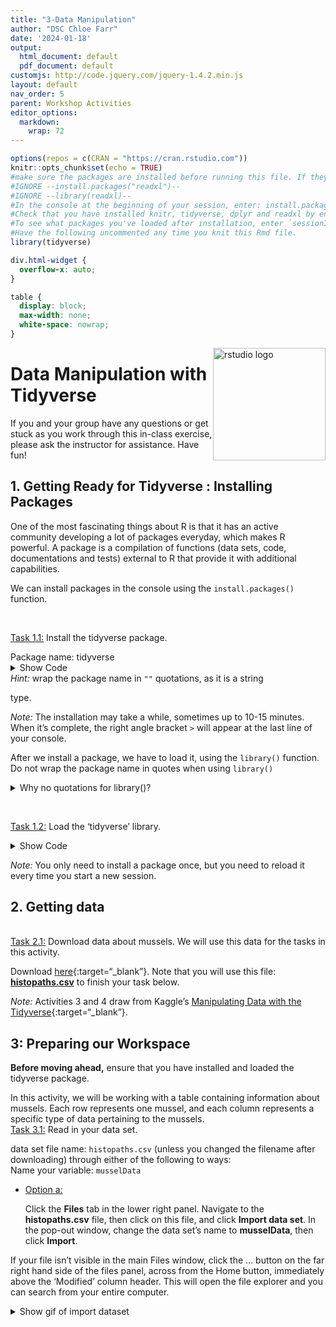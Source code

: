 ```yaml
---
title: "3-Data Manipulation"
author: "DSC Chloe Farr"
date: '2024-01-18'
output:
  html_document: default
  pdf_document: default
customjs: http://code.jquery.com/jquery-1.4.2.min.js
layout: default
nav_order: 5
parent: Workshop Activities
editor_options: 
  markdown: 
    wrap: 72
---
```


```r
options(repos = c(CRAN = "https://cran.rstudio.com"))
knitr::opts_chunk$set(echo = TRUE)
#make sure the packages are installed before running this file. If they aren't, you can run these commented install.packages() commands in the console. DO NOT UNCOMMENT THESE IN THIS DOCUMENT.
#IGNORE --install.packages("readxl")--
#IGNORE --library(readxl)--
#In the console at the beginning of your session, enter: install.packages("tidyverse", dependencies = TRUE)
#Check that you have installed knitr, tidyverse, dplyr and readxl by entering the `find.package("package_name")` in the console at the beginning of the session. 
#To see what packages you've loaded after installation, enter `sessionInfo()` in your console. each of knitr, tidyverse, dplyr and readxl should be listed in the output.
#Have the following uncommented any time you knit this Rmd file.
library(tidyverse)
```

```css
div.html-widget {
  overflow-x: auto;
}

table {
  display: block;
  max-width: none;
  white-space: nowrap;
}
```

<img src="images/tidyverse-01.png" alt="rstudio logo" style="float:right;width:180px;"/>

# Data Manipulation with Tidyverse

If you and your group have any questions or get stuck as you work
through this in-class exercise, please ask the instructor for
assistance. Have fun!

## 1. Getting Ready for Tidyverse : Installing Packages

One of the most fascinating things about R is that it has an active
community developing a lot of packages everyday, which makes R powerful.
A package is a compilation of functions (data sets, code, documentations
and tests) external to R that provide it with additional capabilities.

We can install packages in the console using the `install.packages()`
function.

<br>

[Task 1.1:]{.underline} Install the tidyverse package.

| Package name: tidyverse

<details>
<summary>Show Code</summary>
```r
install.packages("tidyverse") #then, as always, type 'enter' or 'return' to submit the command for execution
```
</details>
| *Hint:* wrap the package name in `""` quotations, as it is a string
type.

*Note:* The installation may take a while, sometimes up to 10-15
minutes. When it's complete, the right angle bracket `>` will appear at
the last line of your console.

After we install a package, we have to load it, using the `library()`
function. Do not wrap the package name in quotes when using `library()`

<details>

<summary>Why no quotations for library()?</summary>

When you install a package in R using **`install.packages()`**, the
package name must be a character string, hence the quotes. This is
because **`install.packages()`** is a function that takes a character
vector as its argument, representing the names of the packages to be
installed.

However, when you load a package using **`library()`** or
**`require()`**, you're not passing a character string; instead, you're
using a non-evaluated expression that refers to the package name. Here,
the package name is an object of mode "name" which **`library()`**
interprets as the name of a package to load.

In summary, the quotes are needed for **`install.packages()`** because
it expects a character string, while **`library()`** is designed to take
an unquoted name that it interprets as a package name.

</details>

<br>

[Task 1.2:]{.underline} Load the 'tidyverse' library.

<details>

<summary>Show Code</summary>

```r
library(tidyverse)
```

</details>

*Note:* You only need to install a package once, but you need to reload
it every time you start a new session.

## 2. Getting data
<br>
[Task 2.1:]{.underline} Download data about mussels. We will use this
data for the tasks in this activity.

Download [here](http://bit.ly/2wfjTx3){:target="\_blank"}. Note that you
will use this file: [**histopaths.csv**](docs/histopaths.csv) to finish
your task below.

*Note:* Activities 3 and 4 draw from Kaggle's [Manipulating Data with
the
Tidyverse](https://www.kaggle.com/code/rtatman/manipulating-data-with-the-tidyverse/notebook){:target="\_blank"}.

## 3: Preparing our Workspace

**Before moving ahead,** ensure that you have installed and loaded the
tidyverse package.

In this activity, we will be working with a table containing information
about mussels. Each row represents one mussel, and each column
represents a specific type of data pertaining to the mussels.
<br>
[Task 3.1:]{.underline} Read in your data set.

| data set file name: `histopaths.csv` (unless you changed the filename after downloading) through either of the following to ways:
| Name your variable: `musselData`

-   [Option a:]{.underline}

    Click the **Files** tab in the lower right panel. Navigate to the
    **histopaths.csv** file, then click on this file, and click **Import
    data set**. In the pop-out window, change the data set’s name to
    **musselData**, then click **Import**.

If your file isn't visible in the main Files window, click the ...
button on the far right hand side of the files panel, across from the
Home button, immediately above the ‘Modified’ column header. This will
open the file explorer and you can search from your entire computer.


<details><summary>Show gif of import dataset</summary>
![](images/tidyverse-02.gif)
</summary>


-   [Option b:]{.underline}

    Load your data in via the console using the `read.csv()` function.

    -   The parameter this function takes is the filepath to your data,
        followed by the file name.
        -   i.e. *[your/file/path/filename.extension]*

<details>

<summary>Show Code</summary>
```r
#if your file cannot be found, enter `getwd()` into your console and it will tell you the file path you should most likely use. If you cannot find the file, use Option a.
musselData <- read.csv("Desktop/histopaths.csv")
```

```r
musselData <- read.csv("histopaths.csv")
```
</details>

For larger data sets, it's better to preview than view our data. This
data set has quite a few columns and rows! Let's take a look at the first
few rows and get the dimensions (number of rows and columns) of the
data set.

We can preview the data set using the `head()` function. This will
display the first number of rows. 
| Parameters 
| - data set name 
| - number of rows to display

<br>

[Task 3.2:]{.underline} Look at the first 5 rows of our mussel data.

*Hint:* `head(*dataSetName*, *numberOfRows*)`

<details>

<summary>Show code</summary>

```r
# name of data set name: "musselData"
# number of rows to display: 5
head(musselData, 5)
```

</details>

<br>

The following will be the output (only showing 5 columns for display
purposes. Your output will be much longer!):

```r
head(musselData[,1:4], n=5)
```

Now, we've imported our data and previewed the first 10 rows of our
mussel data, but how big is it?

We can find out the dimensions (rows and columns) using the `dim()`
function. 
| Parameter 
|     - data set name

<br> [Task 3.3:]{.underline}

Get the dimensions of the mussel dataset.

<details>

<summary>Show code</summary>

```r
## name of data set name: "musselData"
dim(musselData)
```

</details>

## 4. Introducing Piping

`%>%` This symbol is known as a "pipe," and it's used for feeding the
result of one function directly into the next function. 
- E.g., To sort the column names alphabetically, you could either enter two
separate commands, creating two data objects, or utilize piping to
create one data object for your target object. 

In pipes, you can choose to have a newline (shift+enter on a mac) after the %\>% symbol or leave it all on one line.
<br>
### 4.1 Before Piping

Piping allows us to perform multiple functions at once to achieve a
single result. So far, we have looked at commands that perform single
operations. 

- Create a variable whose value is a single word
| (`y <- "word"`) 
- Create a variable whose value by mathematical expression 
| (`x <- 1-2`) 
- viewing the dimentions of a data set
| (`dim(musselData)`)

What if we want to get a list of column names in our data set, AND sort
it alphabetically? 
- There are 2 ways that we can do this without the
tidyverse package based on what we've already learned.

To get a list of our column names (in this case, resulting in a vector,
because all of the column names are characters), we can use the
`names()` function.

We can sort vectors into ascending and descending order (low to high or
high to low) using the `sort()` function. First, let's look at each of
these functions on their own.

<br>
[Task 4.1.1:]{.underline} Create an object containing the list of column
names from our mussel data. \| Name this object 'musselDataColumnNames'

<details>

<summary>Show code</summary>

```r
musselDataColumnNames <- names(musselData)
```

</details>

<br>

[Task 4.1.2:]{.underline} Create an object containing the list of column
names from our mussel data that is sorted alphabetically. 
| Name this
object 'alphsMusselDataColumnNames'

<details>

<summary>Show code</summary>

```r
alphaMusselDataColumnNames <- sort(musselDataColumnNames)
```

</details>

| *Hint:* You already created the vector containing the list of column
names from our mussel data! <br>

In Tasks 4.1.1 and 4.1.2, we ran two commands resulting in two separate
variables containing the column names: 
- `musselDataColumnNames`: Ordered as they would be if the file were opened in excel 
- `alphaMusselDataColumnNames`: Ordered alphabetically (sorted)

However, if we don't care about the list of column names *unless* they
are sorted alphabetically, we can achieve that using only 1 command,
creating only 1 variable with "nesting". 
- Even though we can delete variables we won't use later using the `rm()` function, using single commands keeps our environment tidier.

**Definition - Nesting:** Use one function as a parameter of another function. 
- e.g., `function1(function2(parameter))`

[Task 4.1.3:]{.underline} In this task, use nesting to create 1 variable
containing a sorted vector of the column names. 
| Name this variable: `alphabeticalColumnNames`

<details>

<summary>Show code</summary>

```r
#names(musselData) creates a vector object of the column names from our mussel data
# sort() Orders the items in the mussel data column names alphabetically
alphabeticalColumnNames <- sort(names(musselData))
```

</details>

| *Hint*: the parameter of `names()` is the `sort()` function. <br>

As you might imagine, nesting could result in very long commands that
would be hard to interpret. There is a cleaner way to do this than
nesting: Piping! ---

### 4.2 Piping

To pipe a command instead of nesting, we will enter the commands
sequentially, separated by the pipe symbol `%>%`.

| Creating a new variable with 2 criteria: newVariable \<- criteria1() %\>% criteria2() %\>% criteria3()
| Previewing our data with 2 criteria: criteria1() %\>% criteria2() %\>% criteria3()
| e.g. If we want to only see the first few column names (not ordered alphabetically), we can do this by 1. names(data set) %\>% head(numberColumns)

<br> [Task 4.2.1:]{.underline} In this task, use piping to create 1
variable containing the first 5 column names. 
| Do not use objects you
have created so far, except `musselData` 
| Name this variable:
`musselDataNamesPeek`

<details>

<summary>Show code</summary>

```r
# 'musselDataNamesPeek <-' creates a new variable
# 'names(musselData)' retrieves the column names from our mussel data as a vector
# The pipe '%>%' passes the names vector to the 'head()' function
# 'head(5)' then extracts the first five elements of this vector
# The result is a 5-item vector of column names assigned to 'musselDataNamesPeek'
musselDataNamesPeek <- names(musselData) %>% head(5)

#remember, you can view the value assigned to a variable by entering just that variable name
musselDataNamesPeek
```

</details>

| *Hint*: the parameter of `names()` is the `head()` function. <br>

If you want to simply view what the first five column names are, but
don't need to reference them later, you don't need to create a new
variable

<details>

<summary>Show code for previewing with piping</summary>

```r
names(musselData) %>% head(5)
```

</details>

------------------------------------------------------------------------

Now, we may want to add more contitions to our commands, like 
- Previewing only the column names that begin with `cestode` - Previewing only the mussels from Tampa Bay - stored in the `general_location` column (vector) 
- Previewing only the mussels that have spawned 
- stored in the `gonadal_index_description` column (vector) 
- Previewing only the mussels from Tampa that haven't spawned

To do this, we need to look at Operators.

| **Definition - "Operators":** Special symbols or keywords used to perform operations on arguments, with logical operators specifically designed for connecting or modifying boolean (true/false) logic statements.
|  **Operators**
| - Logical operators
|     - means "less than"
|     - = means "less than or equal to"
|     - \> means "greater than"
|     - \>= means "greater than or equal to"
|     - == means "exactly equal to"
|     - != means "not equal to"
| 
| - Connecting logical statements:
|     - x \| y means "x or y"
|     - x & y means "x and y"

------------------------------------------------------------------------


Before we start working with our data, we need to make sure it is CLEAN!
This means that every cell has a value (not NA).

For our purposes, we will make a new variable `cleanMusselData`
containing the first 10 rows, and only the columns that have data in
every cell. You can learn more about cleaning data in other
workshops....

Copy and paste the following into your console and execute ('enter' or
'return' key):

```r
cleanMusselData <- musselData %>% head(10) %>% select_if(~ any(!is.na(.)))
```

Then, check that there is still data! We can use the `dim()` function to
check.

```r
#If you don't get the output [10 60], or more importantly, if your output is `0 0`, consult with the instructor.
cleanMusselData %>% dim()
```

Now we can start working with the data of our mussels using the
`cleanMusselData` object. 

### 4.3 Selecting specific columns

The commands in this section (4.3) will not create data objects as we
won't be using them later on. End each command in this section with
`%>% head(5)`, otherwise you will be displaying a LOT of data. This will
make things easier for you. ---

To get a specific column, use piping and the `select()` function on your
data set. 
- The parmeter is the name of the column you want to access.

<br> [Task 4.3.1:]{.underline} Preview the values in the coastal
ecological area column 
| Column name: `coastal_ecological_area`

<details>
<summary>Show code</summary>
```r
#data set %>% select the column titled `coastal_ecological_area` and view the first 5 items.
cleanMusselData %>% select(dermo) %>% head(5)
```
</details>
| *Hint:* Begin with the name of the data set, followed by your select
function passing in the column name as the parameter.

To select all of the columns from our data set that do *not* start with
specific text, we do the inverse, again using the `select()`
function, but with a `-` before the string we want to
exclude.

<br>
[Task 4.3.2:]{.underline}

Select all the columns from your mussel data that do *not* start with
"abnormality"

<details>
<summary>Show code</summary>
```r
cleanMusselData %>% select(-abnormality) %>% head(5)
```
</details>
<br>


We can also select a set of columns, for example those whose names begin with a common string of characters. 
This will return a subset of our table, not necessarily a single vector

Here's how it's done:
- Use piping on your cleanMusselData 
  - `cleanMusselData %>%`
- Use the `select()` function to select the columns
- Use the `starts_with()` function as the parameter for `select()` to note that you're selecting all columns that start with a specific name, rather one column that is exactly equal or not equal to a specific value
- The parameter for `starts_with()` is the value of the beginning of all columns you want to select. 
<br>

In our dataset, there are multiple columns that begin with "digestive". Use that as the criteria for `starts_with()`.


```r
#selecting all columns (and their values) from and cleanMusselData whose names begin with "digestive"
cleanMusselData %>% select(starts_with("digestive")) %>% head(5)
```

<br>

[Task 4.3.3:]{.underline} Select all the columns from our cleaned mussel data that start with "dermo" using the `starts_with()` function.

<details>
<summary>Show code</summary>
```r
#selecting all columns (and their values) from and cleanMusselData whose names begin with "dermo"
cleanMusselData %>% select(starts_with("dermo")) %>% head(5)
```
</details>



### 4.4 Selecting specific rows

*Note:* Selecting specific rows is also known as "filtering," and uses
the `filter()` function.

While we may only want to handle some information about all of the item
in our data set, we may in turn want to select some items in our data set
fulfilling certain criteria. E.g. if you have a data set of names, you
might want to select all names that begin with ‘A’.

To select items (rows, *not* columns), we use the <code>filter()</code>
function.

<br>
[Task 4.4.1:]{.underline}

Filter all the rows from your mussel data where `abnormality` is greater than
3.


<details>
<summary>Show code</summary>
```r
cleanMusselData %>% filter(abnormality > 3)
```
</details>
| *Hint:* `>` is the ‘greater than’ operator.

<br>
[Task 4.4.2:]{.underline}

Filter all the rows from your mussel data where `coastal_ecological_area` is
"Lake Michigan".

<details>
<summary>Show code</summary>
```r
cleanMusselData %>% filter(coastal_ecological_area == "Lake Michigan")
```
</details>
| *Hint:* `==` is used for "equal to"

<br>
[Task 4.4.3:]{.underline} Filter all the rows from musselData where `sex` is "Female" and
`specific_location` is "Tutka Bay".

<details>
<summary>Show code</summary>
```r
cleanMusselData %>% filter(sex == "Female" & specific_location == "Tutka Bay")
```
</details>
| *Hint:* `&` is used for "and", in cases where you want to manage multiple cases like filtering my two variables (values of the `sex` and `specific_location` columns).
<br>


### 4.5  Creating new variables with mutate

"Mutation" involves creating or altering columns in a data frame, typically using the `mutate()` function for adding new variables or modifying existing ones.

To add a value to our dataset, we will:
- Assign the mutation (modification) to an existing variable. 
  - `existing_variable_name <-`
- Identify the existing variable name of the object you want to mutate
  - `cleanMusselData`
- Use a pipe to identify the action being performed on our existing variable
  - `%>%`
- Identify that the action being performed on the existing variable is the mutation, using the `mutation()` function
  - `mutate()`
- Pass the condition in as the paremeter for the `mutate` function
  - If we want to add a variable (column), begin the parameter with `new_column_name = ` where the `=` means that the values assigned to each item in that column is equal to the following condition
  - Say we want to add a column that has a true/false variable for whether the abnormality is NOT described as a normal gonad.
    - The condition will be `abnormality_description != "Normal Gonad"`, where == is "left value is equal to the right value"
    
In this case, the entire function ends up being
```r
cleanMusselData <- cleanMusselData %>% mutate(normal_gonad = (abnormality_description == "Normal Gonad"))

#We can then summarize our new variable values (i.e., the number or True values and number of False values in the new 'normal_gonad' column)
#request a summary of the values in the table $ column name
summary(cleanMusselData$normal_gonad)
```
  

  
We will now be using piping to create new variables in our dataset with modified and additional information (i.e., new columns). Here we again begin the command with the name of our new variable followed by the assignment operator `<-`. 


<br>
[Task 4.5.1:]{.underline} Add a new boolean (true/false) variable (column) to the dataset that says whether a mussel's abnormality is greater than 0.
- Name the variable: `abnormal_mussels`
- The column name for weight is called `abnormality`
- The value will be TRUE if the abnormality value is over (`>`) 0.


<details><summary>Show code</summary>
```r
cleanMusselData <- cleanMusselData %>% mutate(abnormal = (abnormality > 0))
cleanMusselData
```
</details>
| *Hint:* `wet_weight > 10`

> **HERE** 
<br>
[Task 4.5.2:]{.underline} Add a new variable parasites that is TRUE if a mussel has more than 1 `unidentified_organism` in it and a `wet_weight` of less than `0.5` oz.

<details><summary>Show code</summary>
```r
```
</details>
| *Hint:* `logicalStatement & logicalStatement`

<br>

### 4.6 Sorting data with arrange

The `arrange()` function enables you to order your data frame according to the values of a specific variable. This is particularly handy for swiftly identifying which measurements recorded the highest or lowest values.

When using `arrange()`, you specify the column name that you wish to organize by. In this case, it will arrange the data based on the combined count of men and women (a new variable that we recently formulated using `mutate()`).

<br>
[Task 4.6.1:]{.underline} Sort the musselData data frame so that the longest mussels are first.


<details><summary>Show code</summary>
```r
cleanMusselData %>% filter(sex == "Male" & state_name == "Mississippi")
```
</details>
| *Hint:* <code>variable `length`</code>


### 4.7 Summarizing variables with summarize


<br>
[Task 4.7.1:]{.underline} Use the `summary()` function to create a single data frame with the mean and median length.


<details><summary>Show code</summary>
```r
#musselDataSummary <- summarize('cleanMusselData')
```
</details>
| *Hint:* Both spellings, `summarize` or `summarise`, will work.


### 4.8 Analyzing groups with group_by

[Task 4.8.1:]{.underline} Group by `state_name` and summarize the length of mussels by `state`.


[Task 4.8.2:</ins> Summarize length by `coastal_ecological_area`.

<details><summary>Show code</summary>
```r
cleanMusselData %>% filter(sex == "Male" & state_name == "Mississippi")
```
</details>

<script>  

    function toggle(input) {
        var x = document.getElementById(input);
        if (x.style.display === "none") {
            x.style.display = "block";
        } else {
            x.style.display = "none";
        }
    }
</script>

[NEXT STEP: Data Visualization with ggplot2](ggplot2-data.html){: .btn .btn-blue }